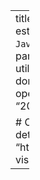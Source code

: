 ---
title: Data visualisation with d3.js
description: |
  <code>d3.js</code> est la librairie favorite des spécialistes de 
  <em>dataviz</em> en <code>Javascript</code>. Dans cette série de notebooks, 
  proposée par Arthur Katossky,
  vous découvrirez comment utiliser la librairie pour
  construire des visualisations de données réactives.
categories:
- observable
- opensource
- javascript
- MadeByUs
- dataviz
date: "2023-01-16T00:00:00Z"
image: featured.png

# Optional external URL for project (replaces project detail page).
website: "https://observablehq.com/collection/@katossky/data-visualisation-with-d3-js"
---